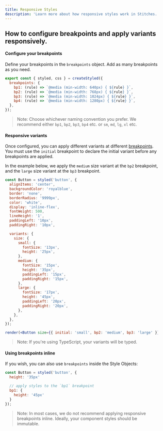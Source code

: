 ```yaml
---
title: Responsive Styles
description: 'Learn more about how responsive styles work in Stitches.'
---
```


## How to configure breakpoints and apply variants responsively.

#### Configure your breakpoints

Define your breakpoints in the `breakpoints` object. Add as many breakpoints as you need.

```jsx
export const { styled, css } = createStyled({
  breakpoints: {
    bp1: (rule) => `@media (min-width: 640px) { ${rule} }`,
    bp2: (rule) => `@media (min-width: 768px) { ${rule} }`,
    bp3: (rule) => `@media (min-width: 1024px) { ${rule} }`,
    bp4: (rule) => `@media (min-width: 1280px) { ${rule} }`,
  },
});
```

> Note: Choose whichever naming convention you prefer. We recommend either <Code>bp1</Code>, <Code>bp2</Code>, <Code>bp3</Code>, <Code>bp4</Code> etc. or <Code>sm</Code>, <Code>md</Code>, <Code>lg</Code>, <Code>xl</Code> etc.

#### Responsive variants

Once configured, you can apply different variants at different [breakpoints](/docs/breakpoints). You must use the <Code>initial</Code> breakpoint to declare the initial variant before any breakpoints are applied.

In the example below, we apply the `medium` size variant at the `bp2` breakpoint, and the `large` size variant at the `bp3` breakpoint.

```jsx live manual
const Button = styled('button', {
  alignItems: 'center',
  backgroundColor: 'royalblue',
  border: 'none',
  borderRadius: '9999px',
  color: 'white',
  display: 'inline-flex',
  fontWeight: 500,
  lineHeight: '1',
  paddingLeft: '10px',
  paddingRight: '10px',

  variants: {
    size: {
      small: {
        fontSize: '13px',
        height: '25px',
      },
      medium: {
        fontSize: '15px',
        height: '35px',
        paddingLeft: '15px',
        paddingRight: '15px',
      },
      large: {
        fontSize: '17px',
        height: '45px',
        paddingLeft: '20px',
        paddingRight: '20px',
      },
    },
  },
});

render(<Button size={{ initial: 'small', bp2: 'medium', bp3: 'large' }}>Responsive button</Button>);
```

> Note: If you're using TypeScript, your variants will be typed.

#### Using breakpoints inline

If you wish, you can also use <Code>breakpoints</Code> inside the Style Objects:

```jsx
const Button = styled('button', {
  height: '35px'

  // apply styles to the `bp1` breakpoint
  bp1: {
    height: '45px'
  }
});
```

> Note: In most cases, we do not recommend applying responsive breakpoints inline. Ideally, your component styles should be immutable.
